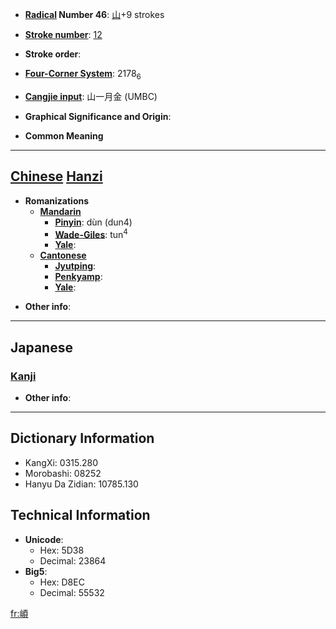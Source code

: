 * '''[[Wiktionary:Chinese radical index| Radical]] Number 46''': [[Wiktionary:Chinese radical index 山|山]]+9 strokes

* '''[[Wiktionary:Chinese total strokes index|Stroke number]]''': [[Wiktionary:Chinese total strokes index 12|12]]

* '''Stroke order''': 

* '''[[Wiktionary:Chinese four corner index|Four-Corner System]]''': 2178<sub>6</sub>

* '''[[Wiktionary:Chinese Cangjie index|Cangjie input]]''': 山一月金 (UMBC)

* '''Graphical Significance and Origin''': 

* '''Common Meaning'''

----

== [[Chinese]] [[Hanzi]] ==

* '''Romanizations'''
** '''[[Mandarin]]'''
*** '''[[Pinyin]]''': dùn (dun4)
*** '''[[Wade-Giles]]''': tun<sup>4</sup>
*** '''[[Yale]]''': 
** '''[[Cantonese]]'''
*** '''[[Jyutping]]''':
*** '''[[Penkyamp]]''': 
*** '''[[Yale]]''': 

* '''Other info''': 

----

==Japanese==
===[[Kanji]]===
{{kanji|on readings=[[とん]] (ton), [[どん]] (don)|kun readings=}}

* '''Other info''':  

----

== Dictionary Information ==

* KangXi: 0315.280
* Morobashi: 08252
* Hanyu Da Zidian: 10785.130

== Technical Information ==

* '''Unicode''':
** Hex: 5D38
** Decimal: 23864
* '''Big5''':
** Hex: D8EC
** Decimal: 55532

[[fr:崸]]